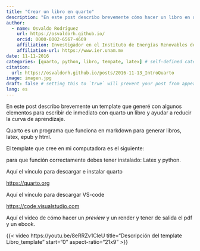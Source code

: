```yaml
---
title: "Crear un libro en quarto"
description: "En este post describo brevemente cómo hacer un libro en quarto, las salidas son pdf, html y ebook."
author:
  - name: Osvaldo Rodríguez
    url: https://osvaldorh.github.io/
    orcid: 0000-0002-6567-4669
    affiliation: Investigador en el Instituto de Energías Renovables de la UNAM , Grupo de energía Eólica
    affiliation-url: https://www.ier.unam.mx 
date: 11-11-2016
categories: [quarto, python, libro, tempate, latex] # self-defined categories
citation: 
  url: https://osvaldorh.github.io/posts/2016-11-13_IntroQuarto
image: imagen.jpg
draft: false # setting this to `true` will prevent your post from appearing on your listing page until you're ready!
lang: es 
---
```


En este post describo brevemente un template que generé con algunos elementos para escribir de inmediato con quarto  un libro y ayudar a reducir la curva de aprendizaje.

Quarto es un programa que funciona en markdown para generar libros, latex, epub y html. 

El template que cree en mi computadora es el siguiente:

para que función correctamente debes tener instalado: Latex y python.


Aquí el vínculo para descargar e instalar quarto

<https://quarto.org>

Aquí el vínculo para descargar VS-code

<https://code.visualstudio.com>

Aquí el video de cómo hacer un *preview* y un render y tener de salida el pdf y un ebook.

{{< video https://youtu.be/8eRRZv1CleU
    title="Descripción del template Libro_template"
    start="0"
    aspect-ratio="21x9" 
>}}
